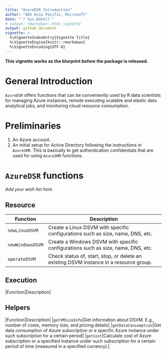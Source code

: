 ```yaml
---
title: "AzureDSR Introduction"
author: "ADS Asia Pacific, Microsoft"
date: "`r Sys.Date()`"
# output: rmarkdown::html_vignette
output: github_document
vignette: >
  %\VignetteIndexEntry{Vignette Title}
  %\VignetteEngine{knitr::rmarkdown}
  %\VignetteEncoding{UTF-8}
---
```


**This vignette works as the blurprint before the package is released.**

# General Introduction

`AzureDSR` offers functions that can be conveniently used by R data scientists for managing Azure instances, remote executing scalable and elastic data analytical jobs, and monitoring cloud resource consumption.

# Preliminaries

1. An Azure account.
2. An initial setup for Active Directory following the instructions in `AzureSMR`. This is basically to get authentication confidentials that are used for using `AzureSMR` functions.

# `AzureDSR` functions

*Add your wish list here.*

## Resource

|Function|Description|
|------------------|-------------------------------------------------------------|
|`newLinuxDSVM`|Create a Linux DSVM with specific configurations such as size, name, DNS, etc.|
|`newWindowsDSVM`|Create a Windows DSVM with specific configurations such as size, name, DNS, etc.|
|`operateDSVM`|Check status of, start, stop, or delete an existing DSVM instance in a resource group.|

## Execution

|Function|Description|

## Helpers

|Function|Description|
|`getVMSizeInfo`|Get information about DSVM. E.g., number of cores, memory size, and pricing details|
|`getDataConsumption`|Get data consumption of Azure subscription or a specific Azure instance under such subscription for a certain period|
|`getCost`|Calculate cost of Azure subscription or a specified instance under such subscription for a certain period of time (measured in a specified currency).|

